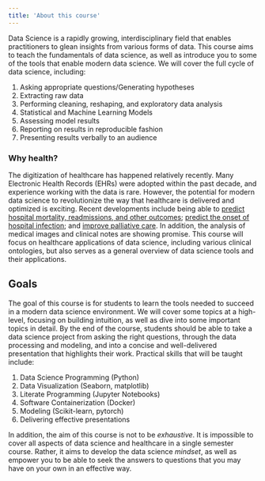 ```yaml
---
title: 'About this course'
---
```

Data Science is a rapidly growing, interdisciplinary field that enables practitioners to glean insights from various forms of data. This course aims to teach the fundamentals of data science, as well as introduce you to some of the tools that enable modern data science. We will cover the full cycle of data science, including:

1.	Asking appropriate questions/Generating hypotheses
2.	Extracting raw data
3.	Performing cleaning, reshaping, and exploratory data analysis
4.	Statistical and Machine Learning Models
5.	Assessing model results
6.	Reporting on results in reproducible fashion
7.	Presenting results verbally to an audience

### Why health?

The digitization of healthcare has happened relatively recently. Many Electronic Health Records (EHRs) were adopted within the past decade, and experience working with the data is rare. However, the potential for modern data science to revolutionize the way that healthcare is delivered and optimized is exciting. Recent developments include being able to [predict hospital mortality, readmissions, and other outcomes](https://arxiv.org/ftp/arxiv/papers/1801/1801.07860.pdf); [predict the onset of hospital infection](https://arxiv.org/pdf/1706.04152.pdf); and [improve palliative care](https://ai.stanford.edu/~avati/bibm17.pdf). In addition, the analysis of medical images and clinical notes are showing promise. This course will focus on healthcare applications of data science, including various clinical ontologies, but also serves as a general overview of data science tools and their applications.

## Goals
The goal of this course is for students to learn the tools needed to succeed in a modern data science environment. We will cover some topics at a high-level, focusing on building intuition, as well as dive into some important topics in detail. By the end of the course, students should be able to take a data science project from asking the right questions, through the data processing and modeling, and into a concise and well-delivered presentation that highlights their work. Practical skills that will be taught include:

1.	Data Science Programming (Python)
2.	Data Visualization (Seaborn, matplotlib)
3.	Literate Programming (Jupyter Notebooks)
4.	Software Containerization (Docker)
5.	Modeling (Scikit-learn, pytorch)
6.	Delivering effective presentations  

In addition, the aim of this course is not to be _exhaustive_. It is impossible to cover all aspects of data science and healthcare in a single semester course. Rather, it aims to develop the data science _mindset_, as well as empower you to be able to seek the answers to questions that you may have on your own in an effective way.
